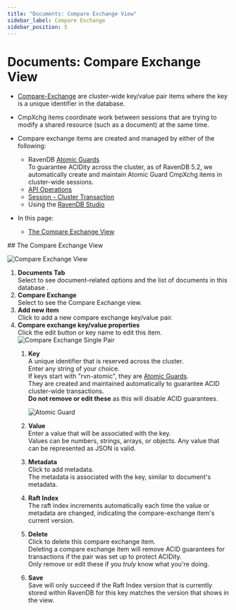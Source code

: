 ```yaml
---
title: "Documents: Compare Exchange View"
sidebar_label: Compare Exchange
sidebar_position: 5
---
```



# Documents: Compare Exchange View
<Admonition type="note" title="Note">

* [Compare-Exchange](../../../client-api/operations/compare-exchange/overview) are cluster-wide key/value pair items where the key 
  is a unique identifier in the database.

* CmpXchg items coordinate work between sessions that are 
  trying to modify a shared resource (such as a document) at the same time.

* Compare exchange items are created and managed by either of the following:
  * RavenDB [Atomic Guards](../../../client-api/session/cluster-transaction/atomic-guards)  
    To guarantee ACIDity across the cluster, 
    as of RavenDB 5.2, we automatically create and maintain Atomic Guard CmpXchg items in cluster-wide sessions.  
  * [API Operations](../../../client-api/operations/compare-exchange/overview)
  * [Session - Cluster Transaction](../../../client-api/session/cluster-transaction/overview)
  * Using the [RavenDB Studio](../../../studio/database/documents/compare-exchange-view#the-compare-exchange-view)

* In this page:
  * [The Compare Exchange View](../../../studio/database/documents/compare-exchange-view#the-compare-exchange-view)

</Admonition>
## The Compare Exchange View

![Compare Exchange View](./assets/compare-exchange-view.png)

1. **Documents Tab**  
   Select to see document-related options and the list of documents in this database .  
2. **Compare Exchange**  
   Select to see the Compare Exchange view.  
3. **Add new item**  
   Click to add a new compare exchange key/value pair.  
4. **Compare exchange key/value properties**  
   Click the edit button or key name to edit this item.  
    ![Compare Exchange Single Pair](./assets/compare-exchange-single-pair.png)
    1. **Key**  
       A unique identifier that is reserved across the cluster.  
       Enter any string of your choice.  
        <Admonition type="info" title="Atomic Guards" id="atomic-guards" href="#atomic-guards">
        If keys start with "rvn-atomic", they are [Atomic Guards](../../../client-api/session/cluster-transaction/atomic-guards).  
        They are created and maintained automatically to guarantee ACID cluster-wide transactions.  
        **Do not remove or edit these** as this will disable ACID guarantees.  
        
        ![Atomic Guard](./assets/compare-exchange-atomic-guard.png)

        </Admonition>
    2. **Value**  
       Enter a value that will be associated with the key.  
       Values can be numbers, strings, arrays, or objects. Any value that can be represented as JSON is valid.
    3. **Metadata**  
       Click to add metadata.  
       The metadata is associated with the key, similar to document's metadata.  
    4. **Raft Index**  
       The raft index increments automatically each time the value or metadata are changed, indicating the compare-exchange item's 
       current version.  
    5. **Delete**  
       Click to delete this compare exchange item.  
       <Admonition type="warning" title="Warning" id="warning" href="#warning">
       Deleting a compare exchange item will remove ACID guarantees for transactions if the pair was set up to protect ACIDity.  
       Only remove or edit these if you _truly_ know what you're doing.  
       </Admonition>
    6. **Save**  
       Save will only succeed if the Raft Index version that is currently stored within RavenDB for this key 
       matches the version that shows in the view.  





